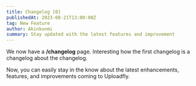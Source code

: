 ```yaml
---
title: Changelog [0]
publishedAt: 2023-08-21T13:00:00Z
tag: New Feature
author: Akinkunmi
summary: Stay updated with the latest features and improvement
---
```


We now have a **/changelog** page. Interesting how the first changelog is a changelog about the changelog.

Now, you can easily stay in the know about the latest enhancements, features, and improvements coming to Uploadfly.

